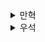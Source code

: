 <details>
  <summary>만혁</summary>
  ## 고급 동시성제어 



동시성을 제어하기 위해서는 락이 필요하다

락은 조회, 쓰기시에 적용이 가능하지만


조회시에 락을 사용하는것은 규모가 큰 시스템에서는 비용이 크다


> 조회시 락을 사용하는 이유는 다중 스레드 환경에서 
> 조회 도중에 데이터가 변경되는 상황을 막기 위해서다


DOP 에서는 불변 데이터이기 때문에 조회시에 락을 적용할 필요 없다


또한 쓰기에서도 원자라고 부르는 더 단순한 구조를 사용하기에 락이 필요 없다



### 8.2 스레드 안전한 원자 계수기(thread safe atomic counter)


```js
class Atom {
  state;
  constructor() {}
  get() {
    return this.state;
  }
  set(state) {
    this.state = state;
  }
  swap(f) {
    while (true) {
      var stateSnapshot = this.state;
      var nextState = f(stateSnapshot);
      if (!atomicCompareAndSet(this.state, stateSnapshot, nextState)) {
        continue;
      }
      return nextState;
    }
  }
}

```


> 자바에서의 [atom](https://docs.oracle.com/javase/8/docs/api/java/util/concurrent/atomic/AtomicReference.html)


```java
// 자바에서 사용 예시
Atom<Integer> counter = new Atom<Integer>();

counter.set(0);
counter.swap(x -> x + 1);
counter.get();
```

이론적으로 수천개의 스레드가 swap 만 실행하고 있다면 원자는 기아(starvation)에 빠질 수 있다.

하지만 현실에서는 일단 swap 이 실행되면 스레드는 db i/o 와 같은 본업을 수행한다.

따라서 다른 스레드가 원자의 swap 을 성공적으로 실행할 기회가 주어진다.



---

데이터를 다루는 방법은 다양한것 같다. 미처 생각도 못한 내용도 많았고, 

의식하고 사용하지 않았음에도 내부 구현이 되어있는 경우도 있는것 같다.

근데 내 코드에는 어떻게 적용해야할지 감도 안온다
</details><details>
  <summary>우석</summary>
  [데이터 지향 프로그래밍 - 8장 고급 동시성 제어](https://egg528.tistory.com/9)
</details>